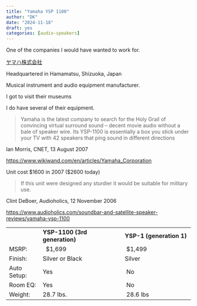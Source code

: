 ```yaml
---
title: "Yamaha YSP 1100"
author: "DK"
date: "2024-11-18"
draft: yes
categories: [audio-speakers]
---
```


One of the companies I would have wanted to work for.

[ヤマハ株式会社](https://www.wikiwand.com/en/articles/Yamaha_Corporation)

Headquartered in Hamamatsu, Shizuoka, Japan

Musical instrument and audio equipment manufacturer.

I got to visit their museums

I do have several of their equipment.

> Yamaha is the latest company to search for the Holy Grail of convincing virtual surround sound -- decent movie audio without a bale of speaker wire. Its YSP-1100 is essentially a box you stick under your TV with 42 speakers that ping sound in different directions

Ian Morris, CNET, 13 August 2007

<https://www.wikiwand.com/en/articles/Yamaha_Corporation>

Unit cost \$1600 in 2007 (\$2600 today)

> If this unit were designed any sturdier it would be suitable for military use.

Clint DeBoer, Audioholics, 12 November 2006

<https://www.audioholics.com/soundbar-and-satellite-speaker-reviews/yamaha-ysp-1100>

|             |                               |                          |
|-------------|-------------------------------|--------------------------|
|             | **YSP-1100 (3rd generation)** | **YSP-1 (generation 1)** |
| MSRP:       |   \$1,699                     |  \$1,499                 |
| Finish:     | Silver or Black               | Silver                   |
| Auto Setup: | Yes                           |  No                      |
| Room EQ:    | Yes                           |  No                      |
| Weight:     | 28.7 lbs.                     |  28.6 lbs                |
